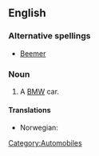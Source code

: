 {{see|beamer}}
==English==

===Alternative spellings===
*[[Beemer]]

===Noun===
{{en-noun}}

# {{slang}} A [[BMW]] car. 

====Translations====
{{trans-top|slang term for a BMW car}}
*Norwegian: {{t-|no|beamer|m}}
{{trans-mid}}
{{trans-bottom}}

[[Category:Automobiles]]
